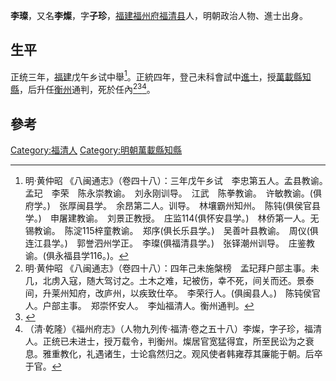 {{Otheruses|other=名为李璨的其他人物|李璨}}
{{Otheruses|other=名为李燦的其他人物|李燦}}

'''李璨'''，又名'''李燦'''，字'''子珍'''，[[福建|福建]][[福州府|福州府]][[福清县|福清县]]人，明朝政治人物、進士出身。

== 生平 ==
正统三年，[[福建|福建]]戊午乡试中舉<ref>明·黄仲昭 《八闽通志》（卷四十八）：三年戊午乡试　李忠第五人。孟县教谕。　孟玘　李荣　陈永崇教谕。　刘永刚训导。　江武　陈拳教谕。　许敏教谕。(俱府学。)　张厚闽县学。　余昂第二人。训导。　林壤霸州知州。　陈钝(俱侯官县学。)　申屠建教谕。　刘景正教授。　庄监114(俱怀安县学。)　林侨第一人。无锡教谕。　陈淀115梓童教谕。　郑序(俱长乐县学。)　吴善叶县教谕。　周仪(俱连江县学。)　郭誉泗州学正。　李璨(俱福清县学。)　张铎潮州训导。　庄鉴教谕。(俱永福县学116。)。</ref>。正統四年，登己未科會試中[[進士|進士]]，授[[萬載縣|萬載縣]][[知縣|知縣]]，后升任[[衡州|衡州]]通判，死於任內<ref>明·黄仲昭 《八闽通志》（卷四十八）：四年己未施槃榜　孟玘拜户部主事。未几，北虏入寇，随大驾讨之。土木之难，玘被伤，幸不死，间关而还。景泰间，升莱州知府，改庐州，以疾致仕卒。　李荣行人。(俱闽县人。)　陈钝侯官人。户部主事。　郑崇怀安人。　李灿福清人。衡州通判。</ref><ref>{{cite web|title=《福州府志（清·乾隆）》选举四|url=http://www.fzdqw.com/ShowText.asp?ToBook=1411&index=96&|publisher=福州地情网|accessdate=2014-05-04|deadurl=yes|archiveurl=https://web.archive.org/web/20140504191714/http://www.fzdqw.com/ShowText.asp?ToBook=1411&index=96&|archivedate=2014-05-04}}</ref><ref> （清·乾隆）《福州府志》（人物九列传·福清·卷之五十八）李燦，字子珍，福清人。正统已未进士，授万载令，判衡州。燦居官宽猛得宜，所至民讼为之衰息。雅重教化，礼遇诸生，士论翕然归之。观风使者韩雍荐其廉能于朝。后卒于官。</ref>。

==參考==
{{reflist}}

{{正統四年己未科殿試金榜}}

{{Authority control}}

{{DEFAULTSORT:}}
[[Category:福清人|Category:福清人]]
[[Category:明朝萬載縣知縣|Category:明朝萬載縣知縣]]


{{明朝人物小作品}}